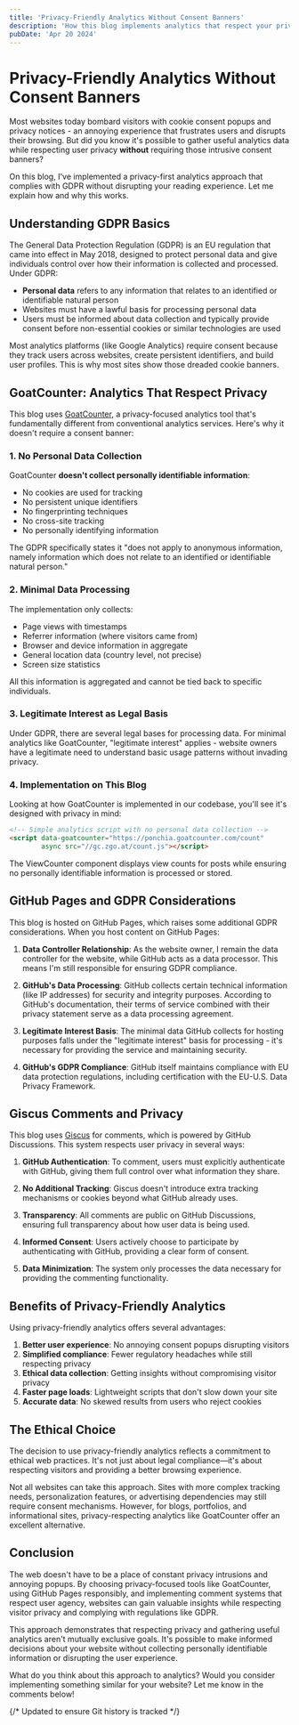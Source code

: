 ```yaml
---
title: 'Privacy-Friendly Analytics Without Consent Banners'
description: 'How this blog implements analytics that respect your privacy without annoying consent popups'
pubDate: 'Apr 20 2024'
---
```


# Privacy-Friendly Analytics Without Consent Banners

Most websites today bombard visitors with cookie consent popups and privacy notices - an annoying experience that frustrates users and disrupts their browsing. But did you know it's possible to gather useful analytics data while respecting user privacy **without** requiring those intrusive consent banners?

On this blog, I've implemented a privacy-first analytics approach that complies with GDPR without disrupting your reading experience. Let me explain how and why this works.

## Understanding GDPR Basics

The General Data Protection Regulation (GDPR) is an EU regulation that came into effect in May 2018, designed to protect personal data and give individuals control over how their information is collected and processed. Under GDPR:

- **Personal data** refers to any information that relates to an identified or identifiable natural person
- Websites must have a lawful basis for processing personal data
- Users must be informed about data collection and typically provide consent before non-essential cookies or similar technologies are used

Most analytics platforms (like Google Analytics) require consent because they track users across websites, create persistent identifiers, and build user profiles. This is why most sites show those dreaded cookie banners.

## GoatCounter: Analytics That Respect Privacy

This blog uses [GoatCounter](https://www.goatcounter.com/), a privacy-focused analytics tool that's fundamentally different from conventional analytics services. Here's why it doesn't require a consent banner:

### 1. No Personal Data Collection

GoatCounter **doesn't collect personally identifiable information**:
- No cookies are used for tracking
- No persistent unique identifiers
- No fingerprinting techniques
- No cross-site tracking
- No personally identifying information

The GDPR specifically states it "does not apply to anonymous information, namely information which does not relate to an identified or identifiable natural person."

### 2. Minimal Data Processing

The implementation only collects:
- Page views with timestamps
- Referrer information (where visitors came from)
- Browser and device information in aggregate
- General location data (country level, not precise)
- Screen size statistics

All this information is aggregated and cannot be tied back to specific individuals.

### 3. Legitimate Interest as Legal Basis

Under GDPR, there are several legal bases for processing data. For minimal analytics like GoatCounter, "legitimate interest" applies - website owners have a legitimate need to understand basic usage patterns without invading privacy.

### 4. Implementation on This Blog

Looking at how GoatCounter is implemented in our codebase, you'll see it's designed with privacy in mind:

```html
<!-- Simple analytics script with no personal data collection -->
<script data-goatcounter="https://ponchia.goatcounter.com/count" 
        async src="//gc.zgo.at/count.js"></script>
```

The ViewCounter component displays view counts for posts while ensuring no personally identifiable information is processed or stored.

## GitHub Pages and GDPR Considerations

This blog is hosted on GitHub Pages, which raises some additional GDPR considerations. When you host content on GitHub Pages:

1. **Data Controller Relationship**: As the website owner, I remain the data controller for the website, while GitHub acts as a data processor. This means I'm still responsible for ensuring GDPR compliance.

2. **GitHub's Data Processing**: GitHub collects certain technical information (like IP addresses) for security and integrity purposes. According to GitHub's documentation, their terms of service combined with their privacy statement serve as a data processing agreement.

3. **Legitimate Interest Basis**: The minimal data GitHub collects for hosting purposes falls under the "legitimate interest" basis for processing - it's necessary for providing the service and maintaining security.

4. **GitHub's GDPR Compliance**: GitHub itself maintains compliance with EU data protection regulations, including certification with the EU-U.S. Data Privacy Framework.

## Giscus Comments and Privacy

This blog uses [Giscus](https://giscus.app/) for comments, which is powered by GitHub Discussions. This system respects user privacy in several ways:

1. **GitHub Authentication**: To comment, users must explicitly authenticate with GitHub, giving them full control over what information they share.

2. **No Additional Tracking**: Giscus doesn't introduce extra tracking mechanisms or cookies beyond what GitHub already uses.

3. **Transparency**: All comments are public on GitHub Discussions, ensuring full transparency about how user data is being used.

4. **Informed Consent**: Users actively choose to participate by authenticating with GitHub, providing a clear form of consent.

5. **Data Minimization**: The system only processes the data necessary for providing the commenting functionality.

## Benefits of Privacy-Friendly Analytics

Using privacy-friendly analytics offers several advantages:

1. **Better user experience**: No annoying consent popups disrupting visitors
2. **Simplified compliance**: Fewer regulatory headaches while still respecting privacy
3. **Ethical data collection**: Getting insights without compromising visitor privacy
4. **Faster page loads**: Lightweight scripts that don't slow down your site
5. **Accurate data**: No skewed results from users who reject cookies

## The Ethical Choice

The decision to use privacy-friendly analytics reflects a commitment to ethical web practices. It's not just about legal compliance—it's about respecting visitors and providing a better browsing experience.

Not all websites can take this approach. Sites with more complex tracking needs, personalization features, or advertising dependencies may still require consent mechanisms. However, for blogs, portfolios, and informational sites, privacy-respecting analytics like GoatCounter offer an excellent alternative.

## Conclusion

The web doesn't have to be a place of constant privacy intrusions and annoying popups. By choosing privacy-focused tools like GoatCounter, using GitHub Pages responsibly, and implementing comment systems that respect user agency, websites can gain valuable insights while respecting visitor privacy and complying with regulations like GDPR.

This approach demonstrates that respecting privacy and gathering useful analytics aren't mutually exclusive goals. It's possible to make informed decisions about your website without collecting personally identifiable information or disrupting the user experience.

What do you think about this approach to analytics? Would you consider implementing something similar for your website? Let me know in the comments below!

{/* Updated to ensure Git history is tracked */} 